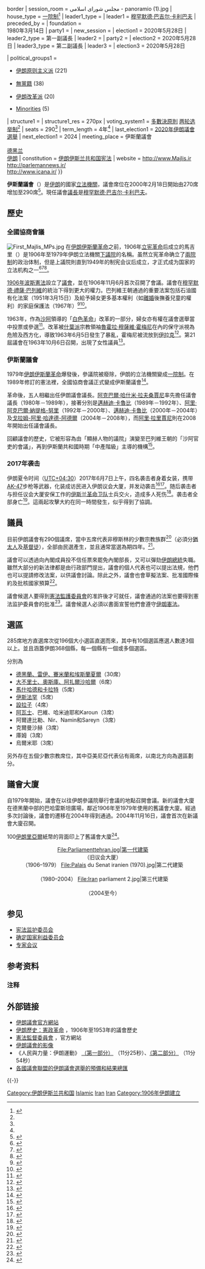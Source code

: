 {{Infobox legislature
| name              = 伊斯蘭議會
| native_name       = مجلس شورای اسلامی
| native_name_lang  = fa
| transcription_name= Majles-e Showrā-ye Eslāmī
| legislature       = 第十一屆
| coa_pic           = Islamic Parliament of Iran Seal.svg
| logo_pic          = Flag of the Islamic Consultative Assembly.svg{{!}}border
| session_room      =  مجلس شورای اسلامی - panoramio (1).jpg
| house_type        = [[一院制|一院制]]<ref name="OUP">{{cite book|first1=Dieter|last1=Nohlen|author-link1=Dieter Nohlen|first2=Florian|last2=Grotz|first3=Christof |last3=Hartmann |year=2001|title=Elections in Asia: A Data Handbook|chapter=Iran|volume=I|publisher=[[牛津大學出版社|牛津大學出版社]]|page=64|isbn=0-19-924958-X}}</ref>
| leader1_type      = {{link-en|伊斯蘭議會議長|List of Speakers of the Parliament of Iran}}
| leader1           = [[穆罕默德·巴吉尔·卡利巴夫|穆罕默德·巴吉尔·卡利巴夫]]
| preceded_by       = {{link-en|全国协商会议|National Consultative Assembly}}
| foundation        = {{Start date and age|df=yes|1906|11|16}}<br />1980年3月14日{{small|(目前形式)}}
| party1            =
| new_session       = 
| election1         = 2020年5月28日
| leader2_type      = 第一副議長
| leader2           = {{link-en|阿米尔·侯赛因·加兹扎德·哈希米|Amir-Hossein Ghazizadeh Hashemi}}
| party2            =
| election2         = 2020年5月28日
| leader3_type      = 第二副議長
| leader3           = {{link-en|阿里·尼克扎德|Ali Nikzad}}
| election3         = 2020年5月28日

| political_groups1 =
*{{Color box|Red}} [[伊朗原则主义派|伊朗原则主义派]] (221)
*{{Color box|Grey}} [[無黨籍|無黨籍]] (38)
*{{Color box|Purple}} [[伊朗改革派|伊朗改革派]] (20)
*{{Color box|Yellow}} [[Iranian_Parliament_Religious_Minorities|Minorities]] (5)
| structure1        =
| structure1_res    = 270px
| voting_system1    = [[多數決原則|多數決原則]] [[两轮选举制|两轮选举制]]<ref name="OUP"/>
| seats             = 290<ref name="OUP"/>
| term_length       = 4年<ref name="OUP"/>
| last_election1    = [[2020年伊朗議會選舉|2020年伊朗議會選舉]]
| next_election1    = 2024
| meeting_place     = 伊斯蘭議會<br />{{link-en|巴哈雷斯坦 (德黑蘭)|Baharestan (district)|巴哈雷斯坦}} <br /> [[德黑兰|德黑兰]] <br /> [[伊朗|伊朗]]
| constitution      = [[伊朗伊斯兰共和国宪法|伊朗伊斯兰共和国宪法]]
| website           = http://www.Majlis.ir<br />http://parlemannews.ir/<br />http://www.icana.ir/
}}

'''伊斯蘭議會'''（{{lang-fa|مجلس شورای اسلامی}}）是[[伊朗|伊朗]]的國家[[立法機關|立法機關]]，議會席位在2000年2月18日開始由270席增加至290席<ref>{{cite book | title=''A political and economic dictionary of the Middle East'' | publisher=Taylor & Francis | author=David Seddon | year=2004年 | pages=第287頁 | isbn=1857432126 | language = en}}</ref>。現任議會[[議長|議長]]是[[穆罕默德·巴吉尔·卡利巴夫|穆罕默德·巴吉尔·卡利巴夫]]。

== 歷史 ==
=== 全國協商會議 ===
[[File:First_Majlis_MPs.jpg|thumb]]
{{main|{{tsl|fa|مجلس شورای ملی|伊朗国民议会}}|{{tsl|fa|مجلس_سنای_ایران|伊朗参议院}}}}
在[[伊朗伊斯蘭革命|伊朗伊斯蘭革命]]之前，1906年[[波斯立宪革命|立宪革命]]后成立的馬吉里（{{lang|en|Majlis}}）是1906年至1979年伊朗立法機關[[下議院|下議院]]的名稱。虽然立宪革命确立了[[兩院制|兩院制]]的政治体制，但是上議院則直到1949年的制宪会议{{tsl|en|1949 Iranian Constituent Assembly election|1949年伊朗制宪选举|选举}}后成立{{tsl|en|Senate of Iran|伊朗參議院|參議院}}，才正式成为国家的立法机构之一<ref>{{cite book |title=''The Modern Middle East: a reader'' |publisher=University of California Press |author=Albert Habib Hourani、Philip Shukry Khoury、Mary Christina Wilson |year=1993年 |pages=第615頁 |isbn=0520082419 |language = en}}</ref><ref>{{cite book |title=''Encyclopaedia of the Muslim World'' |publisher=Anmol Publications PVT. LTD. | author=Taru Bahl、M.H. Syed |year=2003年 |pages=第281頁 |isbn=8126114193 |language = en}}</ref><ref>{{cite book|author=Donald Newton Wilber|title=Iran, Past and Present: From Monarchy to Islamic Republic|publisher=Princeton University Press|page=230|date=2014|isbn=1400857473}}</ref>。

[[1906年波斯憲法|1906年波斯憲法]]設立了[[議會|議會]]，並在1906年11月6月首次召開了會議。議會在[[穆罕默德·禮薩·巴列維|穆罕默德·禮薩·巴列維]]的統治下得到更大的權力。巴列維王朝通過的重要法案包括石油國有化法案（1951年3月15日）及給予婦女更多基本權利（如[[離婚|離婚]]後撫養兒童的權利）的家庭保護法（1967年）<ref>{{cite book |title=''The rise and fall of the Pahlavi dynasty: memoirs of former general Hussein Fardust'' |publisher=Motilal Banarsidass Publ. |author=Ali Akbar Dareini |year=1999年 |pages=第276頁 | isbn=8120816420 |language = en}}</ref><ref>{{cite book |title=''Race, Ethnicity and Gender in Education: Cross-Cultural Understandings'' |publisher=Springer |author=Joseph Zajda |year=2009年 |pages=第48頁 |isbn=1402097387 |language = en}}</ref>。

1963年，作為[[沙阿|沙阿]]領導的「[[白色革命|白色革命]]」改革的一部分，婦女亦有權在議會選舉當中投票或參選<ref>{{cite book |title=''Encyclopedia of Women & Islamic Cultures: Family, law, and politics'' |publisher=BRILL |author=Suad Joseph、Afsaneh Najmabadi |year=2005年 |pages=第681頁 |isbn=9004128182 |language = en}}</ref>。改革被[[什葉派|什葉派]]宗教領袖[[魯霍拉·穆薩維·霍梅尼|魯霍拉·穆薩維·霍梅尼]]在內的保守派視為危險及西方化，導致1963年6月5日發生了暴亂，霍梅尼被流放到[[伊拉克|伊拉克]]<ref>{{cite book | title=''Radical Islam: the Iranian Mojahedin'' | publisher=I.B.Tauris | author=Ervand Abrahamian |year=1989年 |pages=第21頁 |isbn=1850430772 |language = en}}</ref>。第21屆議會在1963年10月6日召開，出現了女性議員<ref>{{cite book |title=''Conceiving Citizens: Women and the Politics of Motherhood in Iran'' | publisher=Oxford University Press |author=Firoozeh Kashani-Sabet |year=2011年 |pages=第180頁 |isbn=0195308867 |language = en}}</ref>。

=== 伊斯蘭議會 ===
1979年[[伊朗伊斯蘭革命|伊朗伊斯蘭革命]]爆發後，參議院被廢除，伊朗的立法機關變成[[一院制|一院制]]。在1989年修訂的憲法裡，全國協商會議正式變成伊斯蘭議會<ref>{{cite book |title=''Iran's economy under the Islamic Republic'' |url=https://archive.org/details/iranseconomyunde0000amuz |publisher=I.B.Tauris |author=Jahangir Amuzegar |year=1997年 |pages=第39頁 |isbn=1860641040 |language = en}}</ref>。

革命後，五人相繼出任伊朗議會議長。[[阿克巴爾·哈什米·拉夫桑賈尼|阿克巴爾·哈什米·拉夫桑賈尼]]率先擔任議會議長（1980年－1989年），接著分別是[[邁赫迪·卡魯比|邁赫迪·卡魯比]]（1989年－1992年）、[[阿里·阿克巴爾·納提格-努里|阿里·阿克巴爾·納提格-努里]]（1992年－2000年）、[[邁赫迪·卡魯比|邁赫迪·卡魯比]]（2000年－2004年）及[[戈拉姆-阿里·哈達德-阿德爾|戈拉姆-阿里·哈達德-阿德爾]]（2004年－2008年），而[[阿里·拉里賈尼|阿里·拉里賈尼]]則在2008年開始出任議會議長。

回顧議會的歷史，它被形容為由「顯赫人物的議院」演變至巴列維王朝的「沙阿官吏的會議」，再到伊斯蘭共和國時期「中產階級」主導的機構<ref>{{cite book | title=''History of Modern Iran'' |publisher=Cambridge University Press |author=Ervand Abrahamian |year=2008年 |pages=第179頁 |isbn=0521528917 |language = en}}</ref>。

=== 2017年袭击===
{{Main|2017年德黑兰袭击}}
伊朗夏令时间（[[UTC+04:30|UTC+04:30]]）2017年6月7日上午，四名袭击者身着女装，携带[[卡拉什尼科夫自動步槍|AK-47]]步枪等武器，化装成访民进入伊朗议会大厦，并发动袭击<ref>{{cite news |title=Tehran Terrorist Attacks Kill 12 |url=https://www.tasnimnews.com/en/news/2017/06/07/1430122/tehran-terrorist-attacks-kill-12 |accessdate=2017-06-07 |agency=Tasnim |date=2017-06-07 |archiveurl=https://web.archive.org/web/20170607123959/https://www.tasnimnews.com/en/news/2017/06/07/1430122/tehran-terrorist-attacks-kill-12 |archivedate=2017-06-07 |language=en |deadurl=yes }}</ref><ref>{{cite news |title=伊朗议会大厦遭枪击 |url=http://parstoday.com/zh/news/iran-i24174 |accessdate=2017-06-07 |publisher=ParsToday |date=2017-06-07 |archiveurl=https://web.archive.org/web/20170607111710/http://parstoday.com/zh/news/iran-i24174 |archivedate=2017-06-07 |language=zh-hans |dead-url=no }}</ref>。随后袭击者与担任议会大厦安保工作的[[伊斯兰革命卫队|伊斯兰革命卫队]]士兵交火，造成多人死伤<ref>{{cite news |title=Deputy Interior Minister: Terrorists Enter Iranian Parliament in Disguise |url=http://en.farsnews.com/newstext.aspx?nn=13960317001082 |accessdate=2017-06-07 |agency=Fars News Agency |date=2017-06-07 |archiveurl=https://web.archive.org/web/20170607113646/http://en.farsnews.com/newstext.aspx?nn=13960317001082 |archivedate=2017-06-07 |language=en |dead-url=yes }}</ref>。袭击者全部身亡<ref name="presstv01">{{cite news |title=Iran's parliament, Imam Khomeinis Mausoleum come under attack |url=http://presstv.com/Detail/2017/06/07/524450/Iran-Parliament |accessdate=2017-06-07 |publisher=Press TV |date=2017-06-07 |archiveurl=https://web.archive.org/web/20170607113306/http://presstv.com/Detail/2017/06/07/524450/Iran-Parliament |archivedate=2017-06-07 |language=en |dead-url=no }}</ref>。這兩起攻擊大約在同一時間發生，似乎得到了協調。

== 議員 ==
目前伊朗議會有290個議席，當中五席代表非穆斯林的少數宗教族群<ref>{{cite book |title=''Iran's nuclear option: Tehran's quest for the atom bomb'' |url=https://archive.org/details/iransnuclearopti0000vent | publisher=Casemate Publishers |author=Al J. Venter |year=2005年 |pages=第39頁 |isbn=1932033335 |language = en}}</ref>（必須分[[猶太人|猶太人]]及[[基督徒|基督徒]]），全部由民選產生，並且通常當選為期四年。<ref>{{cite book |title=''Iran's military forces and warfighting capabilities: the threat in the northern Gulf'' |publisher=CSIS |author=Anthony H. Cordesman、Martin Kleiber |year=2007年 |pages=第8頁 | isbn=089206501X | language = en}}</ref>。

議會可以透過向內閣成員投不信任票來罷免內閣部長，又可以彈劾[[伊朗總統|伊朗總統]]失職。雖然大部分的新法律都是由行政部門提出，議會的個人代表也可以提出法規，他們也可以提請修改法案，以供議會討論。除此之外，議會也會草擬法案、批准國際條約及批核國家預算<ref>{{cite book |title=''Encyclopedia of World Constitutions'' |publisher=Infobase Publishing |author=Gerhard Robbers |pages=第417頁 | isbn=0816060789 |language = en}}</ref>。

議會候選人要得到[[憲法監護委員會|憲法監護委員會]]的准許後才可就任，議會通過的法案也要得到憲法监护委員會的批准<ref>{{cite book |title=''Human rights, the UN and the Bahá'ís in Iran'' |publisher=Martinus Nijhoff Publishers |author=Nazila Ghanea-Hercock |year=2002年 |pages=第265頁 |isbn=9041119531 |language = en}}</ref>。議會候選人必須以書面宣誓他們會遵守[[伊朗伊斯蘭共和國憲法|伊朗憲法]]。

== 選區 ==
285席地方直選席次從196個大小選區直選而來，其中有10個選區應選人數達3個以上。並且涵蓋伊朗368個縣，每一個縣有一個或多個選區。

分別為
* [[德黑蘭、雷伊、賽米蘭和埃斯蘭夏爾_(選區)|德黑蘭、雷伊、賽米蘭和埃斯蘭夏爾]]（30席）
* [[大不里士、奧斯庫、阿扎爾沙哈爾_(選區)|大不里士、奧斯庫、阿扎爾沙哈爾]]（6席）
* [[馬什哈德和卡拉特_(選區)|馬什哈德和卡拉特]]（5席）
* [[伊斯法罕|伊斯法罕]]（5席）
* [[設拉子|設拉子]]（4席）
* [[阿瓦士|阿瓦士]]、巴維、哈米迪耶和Karoun（3席）
* 阿爾達比勒、Nir、Namin和Sareyn（3席）
* 克爾曼沙赫（3席）
* 庫姆（3席）
* 烏爾米耶（3席）


另外存在五個少數宗教席位，其中亞美尼亞代表佔有兩席，以南北方向為選區劃分。

== 議會大廈 ==

自1979年開始，議會在以往伊朗參議院舉行會議的地點召開會議。新的議會大廈在德黑蘭中部的巴哈雷斯坦廣場，鄰近1906年至1979年使用的舊議會大廈。經過多次討論後，議會的遷移在2004年得到通過。2004年11月16日，議會首次在新議會大廈召開。

100[[伊朗里亞爾|伊朗里亞爾]]紙幣的背面印上了舊議會大廈<ref>{{cite web | url=http://www.cbi.ir/page/1976.aspx | title=100 Rials | publisher=cbi.ir | accessdate=June 2, 2011 | language=en | archive-date=2018-02-07 | archive-url=https://web.archive.org/web/20180207205211/https://www.cbi.ir/default_en.aspx | dead-url=no }}</ref>。

<center>
<gallery>
File:Parliamenttehran.jpg|第一代建築 <br />{{tsl|en|Baharestan|巴哈雷斯坦楼}}（旧议会大厦） <br />（1906–1979）
File:Palais du Senat iranien (1970).jpg|第二代建築 <br />{{tsl|fa|کاخ سنا|参议院楼 (伊朗)|参议院楼}}{{efn|1958-1978年为巴列维王朝时期参议院所在地，设计者为{{tsl|en|Heydar Ghiai}}与{{tsl|fr|Mohsen Foroughi}}<ref name="ical">{{Cite web |author =حجت امیری، الهام بادینلو |url=http://www.ical.ir/index.php?option=com_k2&view=item&id=3112:کاخ-سنا-مدرنترین-و-باشکوهترین-ساختمان-ایران-در-دهه-40/-حجت-امیری،-الهام-بادینلو&Itemid=31 |title=کاخ سنا مدرنترین و باشکوهترین ساختمان ایران در دهه 40 | publisher ={{tsl|fa|کتابخانه، موزه و مرکز اسناد مجلس شورای اسلامی}} |date =2011-07-02}}{{Dead link}}</ref>}}<br />（1980–2004）
File:Iran parliament 2.jpg|第三代建築 <br />{{tsl|fa|ساختمان مجلس شورای اسلامی|伊斯兰议会大厦}} <br />（2004至今）
</gallery>
</center>

==参见==
*[[宪法监护委员会|宪法监护委员会]]
*[[确定国家利益委员会|确定国家利益委员会]]
*[[专家会议|专家会议]]

== 参考资料 ==
{{Reflist|30em}}
=== 注释 ===
{{notelist}}

== 外部链接 ==
* [http://www.majlis.ir/ 伊朗議會官方網站]{{Wayback|url=http://www.majlis.ir/ |date=20170925083151 }}
* [http://www.iranchamber.com/history/constitutional_revolution/constitutional_revolution.php 伊朗歷史：憲政革命] {{Wayback|url=http://www.iranchamber.com/history/constitutional_revolution/constitutional_revolution.php |date=20201105231659 }}，1906年至1953年的議會歷史
* [http://www.irisn.com/ 憲法監督委員會] {{Wayback|url=http://www.irisn.com/ |date=20220323040901 }}，官方網站
* [http://irannegah.com/video_browse.aspx?keyword=majles 伊朗議會的影像] {{Wayback|url=http://irannegah.com/video_browse.aspx?keyword=majles |date=20120306003950 }}
*《人民與力量：伊朗運動》 [http://www.youtube.com/v/G9GST4mpRb0&hl=en&rel=0&border=1 （第一部分）] {{Wayback|url=http://www.youtube.com/v/G9GST4mpRb0%26hl%3Den%26rel%3D0%26border%3D1 |date=20220323040840 }}（11分25秒）、[http://www.youtube.com/v/R2_9JoUjqcQ&hl=en&rel=0&border=1 （第二部分）] {{Wayback|url=http://www.youtube.com/v/R2_9JoUjqcQ%26hl%3Den%26rel%3D0%26border%3D1 |date=20220323040843 }}（11分54秒）
* [http://www.ipu.org/parline-e/reports/2149_arc.htm 各國議會聯盟的伊朗議會選舉的預備和結果總匯]{{Wayback|url=http://www.ipu.org/parline-e/reports/2149_arc.htm |date=20150513031117 }}

{{-}}
{{伊朗選舉}}
{{伊朗王國兩院制立法機關}}
{{伊朗伊斯蘭共和國一院制立法機關}}
{{亞洲題目|议会}}

[[Category:伊朗伊斯兰共和国|Category:伊朗伊斯兰共和国]]
[[Category:伊朗议会|Islamic]]
[[Category:各国国会|Iran]]
[[Category:一院制国会|Iran]]
[[Category:1906年伊朗建立|Category:1906年伊朗建立]]